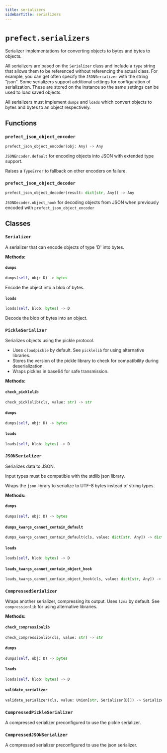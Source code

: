 ```yaml
---
title: serializers
sidebarTitle: serializers
---
```


# `prefect.serializers`



Serializer implementations for converting objects to bytes and bytes to objects.

All serializers are based on the `Serializer` class and include a `type` string that
allows them to be referenced without referencing the actual class. For example, you
can get often specify the `JSONSerializer` with the string "json". Some serializers
support additional settings for configuration of serialization. These are stored on
the instance so the same settings can be used to load saved objects.

All serializers must implement `dumps` and `loads` which convert objects to bytes and
bytes to an object respectively.


## Functions

### `prefect_json_object_encoder` <sup><a href="https://github.com/prefecthq/prefect/blob/main/src/prefect/serializers.py#L44" target="_blank"><Icon icon="github" style="width: 14px; height: 14px;" /></a></sup>

```python
prefect_json_object_encoder(obj: Any) -> Any
```


`JSONEncoder.default` for encoding objects into JSON with extended type support.

Raises a `TypeError` to fallback on other encoders on failure.


### `prefect_json_object_decoder` <sup><a href="https://github.com/prefecthq/prefect/blob/main/src/prefect/serializers.py#L67" target="_blank"><Icon icon="github" style="width: 14px; height: 14px;" /></a></sup>

```python
prefect_json_object_decoder(result: dict[str, Any]) -> Any
```


`JSONDecoder.object_hook` for decoding objects from JSON when previously encoded
with `prefect_json_object_encoder`


## Classes

### `Serializer` <sup><a href="https://github.com/prefecthq/prefect/blob/main/src/prefect/serializers.py#L86" target="_blank"><Icon icon="github" style="width: 14px; height: 14px;" /></a></sup>


A serializer that can encode objects of type 'D' into bytes.


**Methods:**

#### `dumps` <sup><a href="https://github.com/prefecthq/prefect/blob/main/src/prefect/serializers.py#L121" target="_blank"><Icon icon="github" style="width: 14px; height: 14px;" /></a></sup>

```python
dumps(self, obj: D) -> bytes
```

Encode the object into a blob of bytes.


#### `loads` <sup><a href="https://github.com/prefecthq/prefect/blob/main/src/prefect/serializers.py#L125" target="_blank"><Icon icon="github" style="width: 14px; height: 14px;" /></a></sup>

```python
loads(self, blob: bytes) -> D
```

Decode the blob of bytes into an object.


### `PickleSerializer` <sup><a href="https://github.com/prefecthq/prefect/blob/main/src/prefect/serializers.py#L137" target="_blank"><Icon icon="github" style="width: 14px; height: 14px;" /></a></sup>


Serializes objects using the pickle protocol.

- Uses `cloudpickle` by default. See `picklelib` for using alternative libraries.
- Stores the version of the pickle library to check for compatibility during
    deserialization.
- Wraps pickles in base64 for safe transmission.


**Methods:**

#### `check_picklelib` <sup><a href="https://github.com/prefecthq/prefect/blob/main/src/prefect/serializers.py#L153" target="_blank"><Icon icon="github" style="width: 14px; height: 14px;" /></a></sup>

```python
check_picklelib(cls, value: str) -> str
```

#### `dumps` <sup><a href="https://github.com/prefecthq/prefect/blob/main/src/prefect/serializers.py#L156" target="_blank"><Icon icon="github" style="width: 14px; height: 14px;" /></a></sup>

```python
dumps(self, obj: D) -> bytes
```

#### `loads` <sup><a href="https://github.com/prefecthq/prefect/blob/main/src/prefect/serializers.py#L161" target="_blank"><Icon icon="github" style="width: 14px; height: 14px;" /></a></sup>

```python
loads(self, blob: bytes) -> D
```

### `JSONSerializer` <sup><a href="https://github.com/prefecthq/prefect/blob/main/src/prefect/serializers.py#L166" target="_blank"><Icon icon="github" style="width: 14px; height: 14px;" /></a></sup>


Serializes data to JSON.

Input types must be compatible with the stdlib json library.

Wraps the `json` library to serialize to UTF-8 bytes instead of string types.


**Methods:**

#### `dumps` <sup><a href="https://github.com/prefecthq/prefect/blob/main/src/prefect/serializers.py#L210" target="_blank"><Icon icon="github" style="width: 14px; height: 14px;" /></a></sup>

```python
dumps(self, obj: D) -> bytes
```

#### `dumps_kwargs_cannot_contain_default` <sup><a href="https://github.com/prefecthq/prefect/blob/main/src/prefect/serializers.py#L199" target="_blank"><Icon icon="github" style="width: 14px; height: 14px;" /></a></sup>

```python
dumps_kwargs_cannot_contain_default(cls, value: dict[str, Any]) -> dict[str, Any]
```

#### `loads` <sup><a href="https://github.com/prefecthq/prefect/blob/main/src/prefect/serializers.py#L221" target="_blank"><Icon icon="github" style="width: 14px; height: 14px;" /></a></sup>

```python
loads(self, blob: bytes) -> D
```

#### `loads_kwargs_cannot_contain_object_hook` <sup><a href="https://github.com/prefecthq/prefect/blob/main/src/prefect/serializers.py#L205" target="_blank"><Icon icon="github" style="width: 14px; height: 14px;" /></a></sup>

```python
loads_kwargs_cannot_contain_object_hook(cls, value: dict[str, Any]) -> dict[str, Any]
```

### `CompressedSerializer` <sup><a href="https://github.com/prefecthq/prefect/blob/main/src/prefect/serializers.py#L229" target="_blank"><Icon icon="github" style="width: 14px; height: 14px;" /></a></sup>


Wraps another serializer, compressing its output.
Uses `lzma` by default. See `compressionlib` for using alternative libraries.


**Methods:**

#### `check_compressionlib` <sup><a href="https://github.com/prefecthq/prefect/blob/main/src/prefect/serializers.py#L251" target="_blank"><Icon icon="github" style="width: 14px; height: 14px;" /></a></sup>

```python
check_compressionlib(cls, value: str) -> str
```

#### `dumps` <sup><a href="https://github.com/prefecthq/prefect/blob/main/src/prefect/serializers.py#L254" target="_blank"><Icon icon="github" style="width: 14px; height: 14px;" /></a></sup>

```python
dumps(self, obj: D) -> bytes
```

#### `loads` <sup><a href="https://github.com/prefecthq/prefect/blob/main/src/prefect/serializers.py#L259" target="_blank"><Icon icon="github" style="width: 14px; height: 14px;" /></a></sup>

```python
loads(self, blob: bytes) -> D
```

#### `validate_serializer` <sup><a href="https://github.com/prefecthq/prefect/blob/main/src/prefect/serializers.py#L247" target="_blank"><Icon icon="github" style="width: 14px; height: 14px;" /></a></sup>

```python
validate_serializer(cls, value: Union[str, Serializer[D]]) -> Serializer[D]
```

### `CompressedPickleSerializer` <sup><a href="https://github.com/prefecthq/prefect/blob/main/src/prefect/serializers.py#L265" target="_blank"><Icon icon="github" style="width: 14px; height: 14px;" /></a></sup>


A compressed serializer preconfigured to use the pickle serializer.


### `CompressedJSONSerializer` <sup><a href="https://github.com/prefecthq/prefect/blob/main/src/prefect/serializers.py#L275" target="_blank"><Icon icon="github" style="width: 14px; height: 14px;" /></a></sup>


A compressed serializer preconfigured to use the json serializer.

